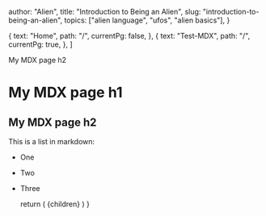 
  author: "Alien",
  title: "Introduction to Being an Alien",
  slug: "introduction-to-being-an-alien",
  topics: ["alien language", "ufos", "alien basics"],
}

  {
    text: "Home",
    path: "/",
    currentPg: false,
  },
  {
    text: "Test-MDX",
    path: "/",
    currentPg: true,
  },
]

<Heading size="h2">My MDX page h2</Heading>

# My MDX page h1

## My MDX page h2

This is a list in markdown:

- One
- Two
- Three

  return (
    <LayoutMDX crumbs={crumbs} meta={meta}>
      {children}
    </LayoutMDX>
  )
}
